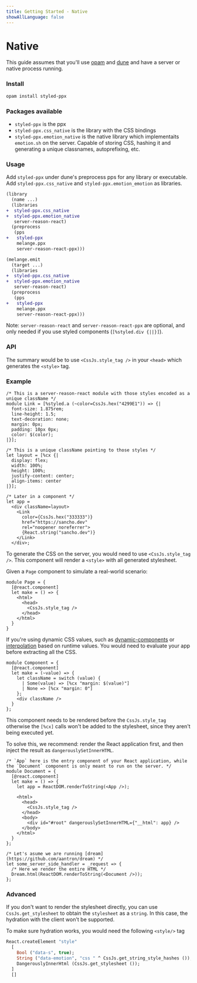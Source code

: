 ```yaml
---
title: Getting Started - Native
showAllLanguage: false
---
```



# Native

This guide assumes that you'll use [opam](https://github.com/ocaml/opam) and [dune](https://github.com/ocaml/dune) and have a server or native process running.

### Install

```bash
opam install styled-ppx
```

### Packages available

- `styled-ppx` is the ppx
- `styled-ppx.css_native` is the library with the CSS bindings
- `styled-ppx.emotion_native` is the native library which implementaits `emotion.sh` on the server. Capable of storing CSS, hashing it and generating a unique classnames, autoprefixing, etc.

### Usage

Add `styled-ppx` under dune's preprocess pps for any library or executable. Add `styled-ppx.css_native` and `styled-ppx.emotion_emotion` as libraries.

```diff
(library
  (name ...)
  (libraries
+  styled-ppx.css_native
+  styled-ppx.emotion_native
   server-reason-react)
  (preprocess
   (pps
+   styled-ppx
    melange.ppx
    server-reason-react-ppx)))
```

```diff
(melange.emit
  (target ...)
  (libraries
+  styled-ppx.css_native
+  styled-ppx.emotion_native
   server-reason-react)
  (preprocess
   (pps
+   styled-ppx
    melange.ppx
    server-reason-react-ppx)))
```

Note: `server-reason-react` and `server-reason-react-ppx` are optional, and only needed if you use styled components (`[%styled.div {||}]`).

### API

The summary would be to use `<CssJs.style_tag />` in your `<head>` which generates the `<style>` tag.

### Example

```reasonml
/* This is a server-reason-react module with those styles encoded as a unique className */
module Link = [%styled.a (~color=CssJs.hex("4299E1")) => {|
  font-size: 1.875rem;
  line-height: 1.5;
  text-decoration: none;
  margin: 0px;
  padding: 10px 0px;
  color: $(color);
|}];

/* This is a unique className pointing to those styles */
let layout = [%cx {|
  display: flex;
  width: 100%;
  height: 100%;
  justify-content: center;
  align-items: center
|}];

/* Later in a component */
let app =
  <div className=layout>
    <Link
      color={CssJs.hex("333333")}
      href="https://sancho.dev"
      rel="noopener noreferrer">
      {React.string("sancho.dev")}
    </Link>
  </div>;
```

To generate the CSS on the server, you would need to use `<CssJs.style_tag />`. This component will render a `<style>` with all generated stylesheet.

Given a `Page` component to simulate a real-world scenario:

```reasonml
module Page = {
  [@react.component]
  let make = () => {
    <html>
      <head>
        <CssJs.style_tag />
      </head>
    </html>
  }
}
```

If you're using dynamic CSS values, such as [dynamic-components](./dynamic-components) or [interpolation](./interpolation) based on runtime values. You would need to evaluate your app before extracting all the CSS.

```reasonml
module Component = {
  [@react.component]
  let make = (~value) => {
    let className = switch (value) {
      | Some(value) => [%cx "margin: $(value)"]
      | None => [%cx "margin: 0"]
    };
    <div className />
  }
};
```

This component needs to be rendered before the `CssJs.style_tag` otherwise the `[%cx]` calls won't be added to the stylesheet, since they aren't being executed yet.

To solve this, we recommend: render the React application first, and then inject the result as `dangerouslySetInnerHTML`.

```reasonml
/* `App` here is the entry component of your React application, while the `Document` component is only meant to run on the server. */
module Document = {
  [@react.component]
  let make = () => {
    let app = ReactDOM.renderToString(<App />);

    <html>
      <head>
        <CssJs.style_tag />
      </head>
      <body>
        <div id="#root" dangerouslySetInnerHTML={"__html": app} />
      </body>
    </html>
  }
};

/* Let's asume we are running [dream](https://github.com/aantron/dream) */
let some_server_side_handler = _request => {
  /* Here we render the entire HTML */
  Dream.html(ReactDOM.renderToString(<Document />));
};
```

### Advanced

If you don't want to render the stylesheet directly, you can use `CssJs.get_stylesheet` to obtain the `stylesheet` as a `string`. In this case, the hydration with the client won't be supported.

To make sure hydration works, you would need the following `<style/>` tag

```ocaml
React.createElement "style"
  [
    Bool ("data-s", true);
    String ("data-emotion", "css " ^ CssJs.get_string_style_hashes ());
    DangerouslyInnerHtml (CssJs.get_stylesheet ());
  ]
  []
```
